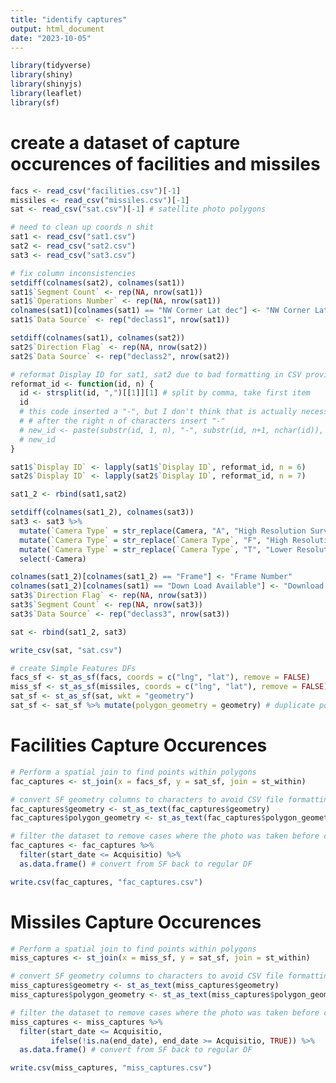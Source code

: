 ```yaml
---
title: "identify captures"
output: html_document
date: "2023-10-05"
---
```


```r
library(tidyverse)
library(shiny)
library(shinyjs)
library(leaflet)
library(sf)
```

# create a dataset of capture occurences of facilities and missiles
```r
facs <- read_csv("facilities.csv")[-1]
missiles <- read_csv("missiles.csv")[-1]
sat <- read_csv("sat.csv")[-1] # satellite photo polygons
```

```r
# need to clean up coords n shit
sat1 <- read_csv("sat1.csv")
sat2 <- read_csv("sat2.csv")
sat3 <- read_csv("sat3.csv")

# fix column inconsistencies
setdiff(colnames(sat2), colnames(sat1))
sat1$`Segment Count` <- rep(NA, nrow(sat1))
sat1$`Operations Number` <- rep(NA, nrow(sat1))
colnames(sat1)[colnames(sat1) == "NW Cormer Lat dec"] <- "NW Corner Lat dec"
sat1$`Data Source` <- rep("declass1", nrow(sat1))

setdiff(colnames(sat1), colnames(sat2))
sat2$`Direction Flag` <- rep(NA, nrow(sat2))
sat2$`Data Source` <- rep("declass2", nrow(sat2))

# reformat Display ID for sat1, sat2 due to bad formatting in CSV provided by USGS
reformat_id <- function(id, n) {
  id <- strsplit(id, ",")[[1]][1] # split by comma, take first item
  id
  # this code inserted a "-", but I don't think that is actually necessary:
  # # after the right n of characters insert "-"
  # new_id <- paste(substr(id, 1, n), "-", substr(id, n+1, nchar(id)), sep = "")
  # new_id
}

sat1$`Display ID` <- lapply(sat1$`Display ID`, reformat_id, n = 6)
sat2$`Display ID` <- lapply(sat2$`Display ID`, reformat_id, n = 7)

sat1_2 <- rbind(sat1,sat2)

setdiff(colnames(sat1_2), colnames(sat3))
sat3 <- sat3 %>% 
  mutate(`Camera Type` = str_replace(Camera, "A", "High Resolution Surveillance Camera - Aft")) %>%
  mutate(`Camera Type` = str_replace(`Camera Type`, "F", "High Resolution Surveillance Camera - Forward")) %>%
  mutate(`Camera Type` = str_replace(`Camera Type`, "T", "Lower Resolution Terrain Mapping Camera")) %>%
  select(-Camera)

colnames(sat1_2)[colnames(sat1_2) == "Frame"] <- "Frame Number"
colnames(sat1_2)[colnames(sat1) == "Down Load Available"] <- "Download Available"
sat3$`Direction Flag` <- rep(NA, nrow(sat3))
sat3$`Segment Count` <- rep(NA, nrow(sat3))
sat3$`Data Source` <- rep("declass3", nrow(sat3))

sat <- rbind(sat1_2, sat3)

write_csv(sat, "sat.csv")
```


```r
# create Simple Features DFs
facs_sf <- st_as_sf(facs, coords = c("lng", "lat"), remove = FALSE)
miss_sf <- st_as_sf(missiles, coords = c("lng", "lat"), remove = FALSE)
sat_sf <- st_as_sf(sat, wkt = "geometry")
sat_sf <- sat_sf %>% mutate(polygon_geometry = geometry) # duplicate polygons because otherwise they'll be removed
```

# Facilities Capture Occurences
```r
# Perform a spatial join to find points within polygons
fac_captures <- st_join(x = facs_sf, y = sat_sf, join = st_within)

# convert SF geometry columns to characters to avoid CSV file formatting issues
fac_captures$geometry <- st_as_text(fac_captures$geometry)
fac_captures$polygon_geometry <- st_as_text(fac_captures$polygon_geometry)

# filter the dataset to remove cases where the photo was taken before construction started
fac_captures <- fac_captures %>% 
  filter(start_date <= Acquisitio) %>%
  as.data.frame() # convert from SF back to regular DF

write.csv(fac_captures, "fac_captures.csv")
```

# Missiles Capture Occurences
```r
# Perform a spatial join to find points within polygons
miss_captures <- st_join(x = miss_sf, y = sat_sf, join = st_within)

# convert SF geometry columns to characters to avoid CSV file formatting issues
miss_captures$geometry <- st_as_text(miss_captures$geometry)
miss_captures$polygon_geometry <- st_as_text(miss_captures$polygon_geometry)

# filter the dataset to remove cases where the photo was taken before construction started
miss_captures <- miss_captures %>% 
  filter(start_date <= Acquisitio,
         ifelse(!is.na(end_date), end_date >= Acquisitio, TRUE)) %>%
  as.data.frame() # convert from SF back to regular DF

write.csv(miss_captures, "miss_captures.csv")
```

